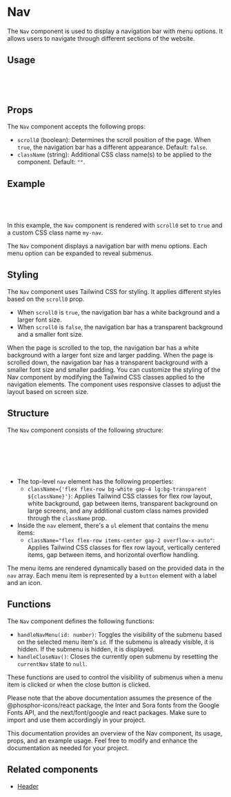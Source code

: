 
<Meta of={NavStories} />

# Nav

<Canvas of={NavStories.Default} />

<Controls />

The `Nav` component is used to display a navigation bar with menu options. It allows users to navigate through different sections of the website.

## Usage

```jsx
import Nav from './Nav';

<Nav scroll0={true} className="my-nav" />
```

## Props

The `Nav` component accepts the following props:

- `scroll0` (boolean): Determines the scroll position of the page. When `true`, the navigation bar has a different appearance. Default: `false`.
- `className` (string): Additional CSS class name(s) to be applied to the component. Default: `""`.

## Example

```jsx
import Nav from './Nav';

<Nav scroll0={true} className="my-nav" />
```

In this example, the `Nav` component is rendered with `scroll0` set to `true` and a custom CSS class name `my-nav`.

The `Nav` component displays a navigation bar with menu options. Each menu option can be expanded to reveal submenus.

## Styling

The `Nav` component uses Tailwind CSS for styling. It applies different styles based on the `scroll0` prop.

- When `scroll0` is `true`, the navigation bar has a white background and a larger font size.
- When `scroll0` is `false`, the navigation bar has a transparent background and a smaller font size.

When the page is scrolled to the top, the navigation bar has a white background with a larger font size and larger padding.
When the page is scrolled down, the navigation bar has a transparent background with a smaller font size and smaller padding.
You can customize the styling of the Nav component by modifying the Tailwind CSS classes applied to the navigation elements. The component uses responsive classes to adjust the layout based on screen size.

## Structure

The `Nav` component consists of the following structure:

```jsx
<nav className={`flex flex-row bg-white gap-4 lg:bg-transparent ${className}`}>
  <ul className="flex flex-row items-center gap-2 overflow-x-auto">
    {/* Menu items */}
  </ul>
</nav>
```

- The top-level `nav` element has the following properties:
  - `className={'flex flex-row bg-white gap-4 lg:bg-transparent ${className}'}`: Applies Tailwind CSS classes for flex row layout, white background, gap between items, transparent background on large screens, and any additional custom class names provided through the `className` prop.
- Inside the `nav` element, there's a `ul` element that contains the menu items:
  - `className="flex flex-row items-center gap-2 overflow-x-auto"`: Applies Tailwind CSS classes for flex row layout, vertically centered items, gap between items, and horizontal overflow handling.

The menu items are rendered dynamically based on the provided data in the `nav` array. Each menu item is represented by a `button` element with a label and an icon.

## Functions

The `Nav` component defines the following functions:

- `handleNavMenu(id: number)`: Toggles the visibility of the submenu based on the selected menu item's `id`. If the submenu is already visible, it is hidden. If the submenu is hidden, it is displayed.
- `handleCloseNav()`: Closes the currently open submenu by resetting the `currentNav` state to `null`.

These functions are used to control the visibility of submenus when a menu item is clicked or when the close button is clicked.

Please note that the above documentation assumes the presence of the @phosphor-icons/react package, the Inter and Sora fonts from the Google Fonts API, and the next/font/google and react packages. Make sure to import and use them accordingly in your project.

This documentation provides an overview of the Nav component, its usage, props, and an example usage. Feel free to modify and enhance the documentation as needed for your project.

## Related components

- [Header](/docs/components-header--docs)